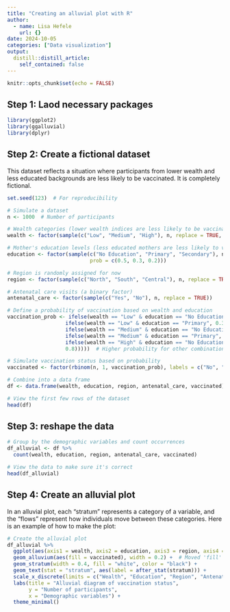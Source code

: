 ```yaml
---
title: "Creating an alluvial plot with R"
author:
  - name: Lisa Hefele
    url: {}
date: 2024-10-05
categories: ["Data visualization"]
output:
  distill::distill_article:
    self_contained: false
---
```



```r
knitr::opts_chunk$set(echo = FALSE)
```






## Step 1: Laod necessary packages


```r

library(ggplot2)
library(ggalluvial)
library(dplyr)

```





## Step 2: Create a fictional dataset

This dataset reflects a situation where participants from lower wealth and less educated backgrounds are less likely to be vaccinated. It is completely fictional.


```r
set.seed(123)  # For reproducibility

# Simulate a dataset
n <- 1000  # Number of participants

# Wealth categories (lower wealth indices are less likely to be vaccinated)
wealth <- factor(sample(c("Low", "Medium", "High"), n, replace = TRUE, prob = c(0.5, 0.3, 0.2)))

# Mother's education levels (less educated mothers are less likely to vaccinate)
education <- factor(sample(c("No Education", "Primary", "Secondary"), n, replace = TRUE, 
                           prob = c(0.5, 0.3, 0.2)))

# Region is randomly assigned for now
region <- factor(sample(c("North", "South", "Central"), n, replace = TRUE))

# Antenatal care visits (a binary factor)
antenatal_care <- factor(sample(c("Yes", "No"), n, replace = TRUE))

# Define a probability of vaccination based on wealth and education
vaccination_prob <- ifelse(wealth == "Low" & education == "No Education", 0.2,  # Low wealth and no education
                   ifelse(wealth == "Low" & education == "Primary", 0.3,       # Low wealth and primary education
                   ifelse(wealth == "Medium" & education == "No Education", 0.4, # Medium wealth and no education
                   ifelse(wealth == "Medium" & education == "Primary", 0.6,    # Medium wealth and primary education
                   ifelse(wealth == "High" & education == "No Education", 0.6, # High wealth and no education
                   0.8)))))  # Higher probability for other combinations

# Simulate vaccination status based on probability
vaccinated <- factor(rbinom(n, 1, vaccination_prob), labels = c("No", "Yes"))

# Combine into a data frame
df <- data.frame(wealth, education, region, antenatal_care, vaccinated)

# View the first few rows of the dataset
head(df)


```



## Step 3: reshape the data 

```r
# Group by the demographic variables and count occurrences
df_alluvial <- df %>%
  count(wealth, education, region, antenatal_care, vaccinated)

# View the data to make sure it's correct
head(df_alluvial)

```




## Step 4: Create an alluvial plot

In an alluvial plot, each "stratum" represents a category of a variable, and the "flows" represent how individuals move between these categories. Here is an example of how to make the plot:

```r

# Create the alluvial plot
df_alluvial %>% 
  ggplot(aes(axis1 = wealth, axis2 = education, axis3 = region, axis4 = antenatal_care, y = n)) +
  geom_alluvium(aes(fill = vaccinated), width = 0.2) +  # Moved 'fill' inside aes()
  geom_stratum(width = 0.4, fill = "white", color = "black") +
  geom_text(stat = "stratum", aes(label = after_stat(stratum))) +
  scale_x_discrete(limits = c("Wealth", "Education", "Region", "Antenatal Care"), expand = c(0.15, 0.05)) +
  labs(title = "Alluvial diagram of vaccination status",
       y = "Number of participants",
       x = "Demographic variables") +
  theme_minimal()



```


















